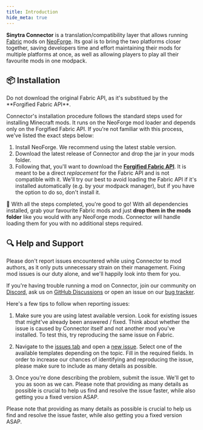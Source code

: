 ```yaml
---
title: Introduction
hide_meta: true
---
```


**Sinytra Connector** is a translation/compatibility layer that allows running [Fabric](https://fabricmc.net/) mods on [NeoForge](https://neoforged.net/).
Its goal is to bring the two platforms closer together, saving developers time and effort maintaining their mods for multiple platforms at once,
as well as allowing players to play all their favourite mods in one modpack.

## 📦 Installation

<Callout>
    Do not download the original Fabric API, as it's substitued by the **Forgified Fabric API**.
</Callout>

Connector's installation procedure follows the standard steps used for installing Minecraft mods.
It runs on the NeoForge mod loader and depends only on the Forgified Fabric API. If you're not familiar with this
process, we've listed the exact steps below:

1. Install NeoForge. We recommend using the latest stable version.
2. Download the latest release of Connector and drop the jar in your mods folder.
3. Following that, you'll want to download the [**Forgified Fabric API**](https://modrinth.com/mod/forgified-fabric-api).
It is meant to be a direct *replacement* for the Fabric API and is not compatible with it. We'll try our best to avoid
loading the Fabric API if it's installed automatically (e.g. by your modpack manager), but if you have the option to do
so, don't install it.

🎉 With all the steps completed, you're good to go! With all dependencies installed, grab your favourite Fabric mods
and just **drop them in the mods folder** like you would with any NeoForge mods. Connector will handle loading them for
you with no additional steps required.

## 🔍 Help and Support

<Callout variant="danger">
    Please don't report issues encountered while using Connector to mod authors, as it only puts unnecessary strain on
    their management.
    Fixing mod issues is our duty alone, and we'll happily look into them for you.
</Callout>

If you're having trouble running a mod on Connector, join our community on [Discord](https://discord.sinytra.org),
ask us on [GitHub Discussions](https://github.com/Sinytra/Connector/discussions) or open an issue on our [bug tracker](https://github.com/Sinytra/Connector/issues).

Here's a few tips to follow when reporting issues:

1. Make sure you are using latest available version. Look for existing issues that might've already been answered / fixed.
Think about whether the issue is caused by Connector itself and not another mod you've installed.
To test this, try reproducing the same issue on Fabric.

2. Navigate to the [issues tab](https://github.com/Sinytra/Connector/issues) and open a [new issue](https://github.com/Sinytra/Connector/issues/new/choose).
Select one of the available templates depending on the topic. Fill in the required fields.
In order to increase our chances of identifying and reproducing the issue, please make sure to include as many details as possible.

3. Once you're done describing the problem, submit the issue. We'll get to you as soon as we can. Please note that providing as many details as
possible is crucial to help us find and resolve the issue faster, while also getting you a fixed version ASAP.

Please note that providing as many details as possible is crucial to help us find and resolve the issue faster,
while also getting you a fixed version ASAP.

